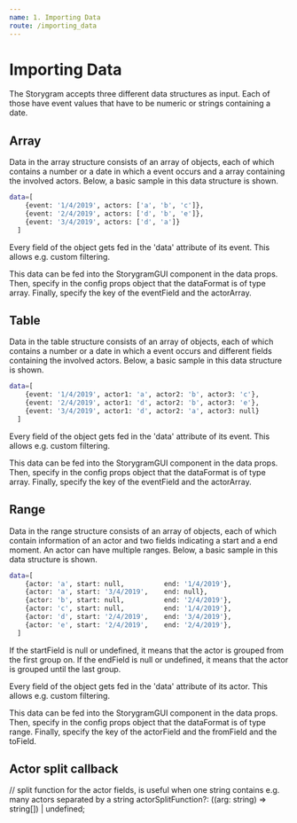 ```yaml
---
name: 1. Importing Data
route: /importing_data
---
```


# Importing Data

The Storygram accepts three different data structures as input. Each of those have event values that have to be numeric or strings containing a date.

## Array

Data in the array structure consists of an array of objects, each of which contains a number or a date in which a event occurs and a array containing the involved actors. Below, a basic sample in this data structure is shown. 

```sh
data=[
    {event: '1/4/2019', actors: ['a', 'b', 'c']},
    {event: '2/4/2019', actors: ['d', 'b', 'e']},
    {event: '3/4/2019', actors: ['d', 'a']}
  ]
```

Every field of the object gets fed in the 'data' attribute of its event. This allows e.g. custom filtering.

This data can be fed into the StorygramGUI component in the data props. Then, specify in the config props object that the dataFormat is of type array. Finally, specify the key of the eventField and the actorArray.

<Playground>
  <StorygramGUI data={[
    {event: '1/4/2019', actors: ['a', 'b', 'c']},
    {event: '2/4/2019', actors: ['d', 'b', 'e']},
    {event: '3/4/2019', actors: ['d', 'a']}
  ]}
  config={ {
    dataFormat: 'array',
    eventField: 'event',
    actorArrayField: 'actors',
  }}></StorygramGUI>
</Playground>

## Table

Data in the table structure consists of an array of objects, each of which contains a number or a date in which a event occurs and different fields containing the involved actors. Below, a basic sample in this data structure is shown. 

```sh
data=[
    {event: '1/4/2019', actor1: 'a', actor2: 'b', actor3: 'c'},
    {event: '2/4/2019', actor1: 'd', actor2: 'b', actor3: 'e'},
    {event: '3/4/2019', actor1: 'd', actor2: 'a', actor3: null}
  ]
```

Every field of the object gets fed in the 'data' attribute of its event. This allows e.g. custom filtering.

This data can be fed into the StorygramGUI component in the data props. Then, specify in the config props object that the dataFormat is of type array. Finally, specify the key of the eventField and the actorArray.

<Playground>
  <StorygramGUI data={[
    {event: '1/4/2019', actor1: 'a', actor2: 'b', actor3: 'c'},
    {event: '2/4/2019', actor1: 'd', actor2: 'b', actor3: 'e'},
    {event: '3/4/2019', actor1: 'd', actor2: 'a', actor3: null}
  ]}
  config={ {
    dataFormat: 'table',
    eventField: 'event',
    actorFields: ['actor1', 'actor2', 'actor3'],
  }}></StorygramGUI>
</Playground>

## Range

Data in the range structure consists of an array of objects, each of which contain information of an actor and two fields indicating a start and a end moment. An actor can have multiple ranges. Below, a basic sample in this data structure is shown. 

```sh
data=[
    {actor: 'a', start: null,          end: '1/4/2019'},
    {actor: 'a', start: '3/4/2019',    end: null},
    {actor: 'b', start: null,          end: '2/4/2019'},
    {actor: 'c', start: null,          end: '1/4/2019'},
    {actor: 'd', start: '2/4/2019',    end: '3/4/2019'},
    {actor: 'e', start: '2/4/2019',    end: '2/4/2019'},
  ]
```

If the startField is null or undefined, it means that the actor is grouped from the first group on. If the endField is null or undefined, it means that the actor is grouped until the last group.

Every field of the object gets fed in the 'data' attribute of its actor. This allows e.g. custom filtering.

This data can be fed into the StorygramGUI component in the data props. Then, specify in the config props object that the dataFormat is of type range. Finally, specify the key of the actorField and the fromField and the toField.

<Playground>
  <StorygramGUI data={[
    {actor: 'a', start: null,          end: '1/4/2019'},
    {actor: 'a', start: '3/4/2019',    end: null},
    {actor: 'b', start: null,          end: '2/4/2019'},
    {actor: 'c', start: null,          end: '1/4/2019'},
    {actor: 'd', start: '2/4/2019',    end: '3/4/2019'},
    {actor: 'e', start: '2/4/2019',    end: '2/4/2019'},
  ]}
  config={ {
    dataFormat: 'ranges',
    actorField: 'actor',
    startField: 'start',
    endField: 'end'
  }}></StorygramGUI>
</Playground>

## Actor split callback

// split function for the actor fields, is useful when one string contains e.g. many actors separated by a string
actorSplitFunction?: ((arg: string) => string[]) | undefined;
